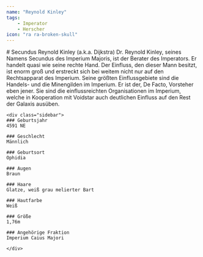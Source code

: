 ```yaml
---
name: "Reynold Kinley"
tags:
    - Imperator
    - Herscher
icon: "ra ra-broken-skull"
---
```

<div class="content">
    <div class="main-content">
    # Secundus Reynold Kinley (a.k.a. Dijkstra)
    Dr. Reynold Kinley, seines Namens Secundus des Imperium Majoris, ist der Berater des Imperators.
    Er handelt quasi wie seine rechte Hand.
     Der Einfluss, den dieser Mann besitzt, ist enorm groß und erstreckt sich bei weitem nicht nur auf den Rechtsapparat des Imperium. Seine größten Einflussgebiete sind die Handels- und die  Minengilden im Imperium. 
     Er ist der, De Facto, Vorsteher eben jener. 
    Sie sind die einflussreichten Organisationen im Imperium, welche in Kooperation mit Voidstar auch deutlichen Einfluss auf den Rest der Galaxis ausüben.
    </div>

    <div class="sidebar">
    ### Geburtsjahr
    4591 NE

    ### Geschlecht
    Männlich

    ### Geburtsort
    Ophidia

    ### Augen
    Braun

    ### Haare
    Glatze, weiß grau melierter Bart

    ### Hautfarbe
    Weiß

    ### Größe
    1,76m

    ### Angehörige Fraktion
    Imperium Caius Majori
    
    </div>
</div>